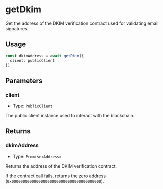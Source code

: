 # getDkim

Get the address of the DKIM verification contract used for validating email signatures.

## Usage

```typescript
const dkimAddress = await getDkim({
  client: publicClient
})
```

## Parameters

### client

- Type: `PublicClient`

The public client instance used to interact with the blockchain.

## Returns

### dkimAddress

- Type: `Promise<Address>`

Returns the address of the DKIM verification contract.

If the contract call fails, returns the zero address (`0x0000000000000000000000000000000000000000`).